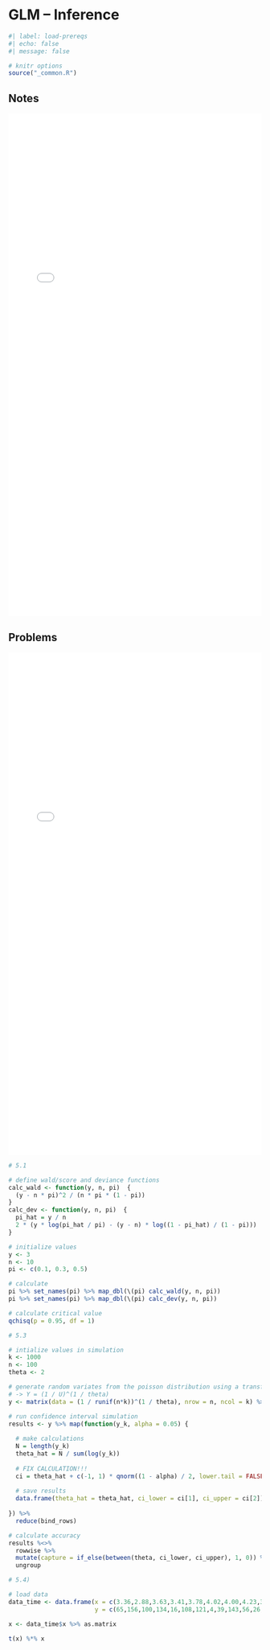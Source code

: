 # GLM -- Inference

```r
#| label: load-prereqs
#| echo: false
#| message: false

# knitr options
source("_common.R")

```

## Notes

<embed src="files/glm-5-notes.pdf"type="application/pdf" width="100%" height="1000px"></embed>

## Problems

<embed src="files/glm-5-problems.pdf"type="application/pdf" width="100%" height="1000px"></embed>

```r

# 5.1

# define wald/score and deviance functions
calc_wald <- function(y, n, pi)  {
  (y - n * pi)^2 / (n * pi * (1 - pi))
}
calc_dev <- function(y, n, pi)  {
  pi_hat = y / n
  2 * (y * log(pi_hat / pi) - (y - n) * log((1 - pi_hat) / (1 - pi)))
}

# initialize values
y <- 3
n <- 10
pi <- c(0.1, 0.3, 0.5)

# calculate
pi %>% set_names(pi) %>% map_dbl(\(pi) calc_wald(y, n, pi))
pi %>% set_names(pi) %>% map_dbl(\(pi) calc_dev(y, n, pi))

# calculate critical value
qchisq(p = 0.95, df = 1)

```

```r

# 5.3

# intialize values in simulation
k <- 1000
n <- 100
theta <- 2

# generate random variates from the poisson distribution using a transformation of the uniform
# -> Y = (1 / U)^(1 / theta)
y <- matrix(data = (1 / runif(n*k))^(1 / theta), nrow = n, ncol = k) %>% data.frame

# run confidence interval simulation
results <- y %>% map(function(y_k, alpha = 0.05) {
  
  # make calculations
  N = length(y_k)
  theta_hat = N / sum(log(y_k))
  
  # FIX CALCULATION!!!
  ci = theta_hat + c(-1, 1) * qnorm((1 - alpha) / 2, lower.tail = FALSE) * theta_hat / sqrt(N)
  
  # save results
  data.frame(theta_hat = theta_hat, ci_lower = ci[1], ci_upper = ci[2]) %>% return
  
}) %>% 
  reduce(bind_rows)

# calculate accuracy
results %<>% 
  rowwise %>% 
  mutate(capture = if_else(between(theta, ci_lower, ci_upper), 1, 0)) %>% 
  ungroup

```

```r

# 5.4)

# load data
data_time <- data.frame(x = c(3.36,2.88,3.63,3.41,3.78,4.02,4.00,4.23,3.73,3.85,3.97,4.51,4.54,5.00,5.00,4.72,5.00),
                        y = c(65,156,100,134,16,108,121,4,39,143,56,26,22,1,1,5,65))

x <- data_time$x %>% as.matrix

t(x) %*% x

```


